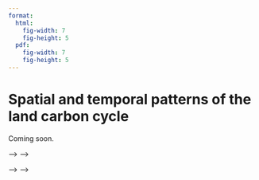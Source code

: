 ```yaml
---
format: 
  html:
    fig-width: 7
    fig-height: 5
  pdf:
    fig-width: 7
    fig-height: 5
---
```



# Spatial and temporal patterns of the land carbon cycle {#sec-global-patterns}
 
Coming soon.

<!-- ## Solar radiation -->

<!-- PPFD is a fraction of the solar radiation at the top of the atmosphere ($I_\mathrm{TOA}$). This fraction depends on the planetary albedo for visible light ($\alpha_v$, unitless), an atmospheric attenuation factor ($\tau$, unitless) that accounts for the elevation ($z$)-dependent path length of a light ray travelling through the atmosphere and a factor that accounts for cloud cover $f_c$. A further reduction by about 50% arises because photosynthesis uses only a range of the spectrum of wavelengths of solar radiation, corresponding to the visible light spectrum. The factor $f_{p}$ accounts for this and for the conversion of $I_\mathrm{TOA}$, expressed as an energy flux in W m^-2^, to a flux of photons in mol s^-1^ m^-2^. -->
<!-- $$ -->
<!-- \mathrm{PPFD} = (1-\alpha_{v})\; \tau(z, f_c) \; f_{p}  \; I_\mathrm{TOA} -->
<!-- $$ {#eq-ppfd} -->

<!-- Solar radiation across the full short-wave spectrum emitted by the sun and incident at the land surface (top-of-canopy, $I_\mathrm{0}$) is similarly related to $I_\mathrm{TOA}$. A different albedo applies for total short-wave radiation vs. the radiation in the photosynthetically active (and visible) spectrum. $I_\mathrm{0}$ is commonly expressed in energy units (W m^-2^). -->
<!-- $$ -->
<!-- I_\mathrm{0} = (1-\alpha_\mathrm{sw})\; \tau(z, f_c) \; I_\mathrm{TOA} -->
<!-- $$ {#eq-sin} -->

<!-- ```{r echo=FALSE} -->
<!-- #| label: fig-solar_radiation -->
<!-- #| fig-cap: "Map of solar radiation incident at the Earth surface, averaged over 1981-2010, based on @chelsa_bioclim. Figure from [https://en.wikipedia.org/wiki/Solar_irradiance#/media/File:RSDS_wiki.png](https://en.wikipedia.org/wiki/Solar_irradiance#/media/File:RSDS_wiki.png)." -->
<!-- #| out-width: 80% -->
<!-- knitr::include_graphics("images/solar_radiation_chelsa.png") -->
<!-- ``` -->


<!-- ### Solar geometry -->

<!-- Let's first step outside the atmosphere and focus on the solar geometry to understand $I_\mathrm{TOA}$. Solar geometry describes the cyclical movement of the Earth around the sun and how the resulting cyclically varying amount of solar energy that reaches the Earth. The top-of-the atmosphere perspective is relevant to separate atmospheric effects from planetary effects. -->

<!-- $I_\mathrm{TOA}$ scales in proportion with the solar constant $I_S$ (1360.8 W m^-2^) and is inversely proportional to the square of the distance between the Earth and the sun ($r_E$).  -->
<!-- $$ -->
<!-- I_\mathrm{TOA} = I_S r_E^{-2} \cos \theta_z -->
<!-- $$ {#eq-s-toa} -->
<!-- $\theta_z$ is the solar zenith angle. The term $\cos \theta_z$ accounts for the dependence of the solar radiation on the angle at which the sun's rays reach the Earth surface (no terrain considered). It varies cyclically over the course of a day (with *hour-of-day*) and over the course of a year (with *day-of-year*). The zenith angle is zero when the sun is directly above the observer - in the zenith (@fig-solar_geometry). At this point, the intensity of the solar radiation is at its maximum. -->

<!-- Note that $r_E$ is not constant over the course of a year as the Earth rotates around the sun not following a perfect circle but an ellipse. -->

<!-- ```{r echo=FALSE} -->
<!-- #| label: fig-solar_geometry -->
<!-- #| fig-cap: "" -->
<!-- #| out-width: 80% -->
<!-- knitr::include_graphics("images/solar_geometry.png") -->
<!-- ``` -->

<!-- The dependence of the solar zenith angle on the hour-of-day, day-of-year, and the latitude is described by -->
<!-- $$ -->
<!-- \cos \theta_z = \sin \varphi \sin \delta +\cos \varphi \cos \delta \cos h -->
<!-- $$ {#eq-solar-zenith-angle} -->

<!-- - $\varphi$ is the local latitude in radians (0 at the equator, $\pi/2$ at the poles) -->
<!-- - $\delta$ is the solar declination angle. It accounts for the tilt of the Earth relative to the plane in which it moves around the sun. It varies with the day-of-year ($23.5^\circ \pi/180$ on the northern-hemispheric summer solstice, June 21, and $-23.5^\circ \pi/180$ on the northern-hemispheric winter solstice, December 21) -->
<!-- - $h$ is the solar hour angle. It varies with the hour-of-day (0 at solar noon, $\pi$ at "solar midnight", $\pi/12$ at 1 hour after solar noon).  -->

<!-- A derivation of @eq-solar-zenith-angle is given on [Wikipedia](https://en.wikipedia.org/wiki/Solar_zenith_angle). -->

<!-- ### Sloped surfaces -->

<!-- Coming soon. -->

<!-- ### Variations in solar radiation -->

<!-- Variations in the solar zenith angle, as expressed through @eq-solar-zenith-angle, are shown for different latitudes and a mid-summer diurnal cycle in @fig-zenith. -->

<!-- ```{r warning=FALSE, message=FALSE} -->
<!-- #| code-fold: true -->
<!-- #| label: fig-zenith -->
<!-- #| fig-cap: "Cosine of the solar zenith angle at the solar noon and at the northern hemispheric summer solstice for different latitudes. The solar noon (here at 12.00) is indicated by the dotted line." -->
<!-- #| out-width: 80% -->

<!-- library(ggplot2) -->
<!-- library(cowplot) -->
<!-- library(dplyr) -->
<!-- library(tidyr) -->

<!-- calc_cos_zenith_angle <- function( -->
<!--     lat, # latitude in degrees -->
<!--     doy, # day of year (1-365) -->
<!--     hod  # hour of day (0-24, 12 is solar noon) -->
<!-- ){ -->
<!--   doy_summer_solstice <- 173 # day-of-year of summer solstice (21 Jun) -->
<!--   decl <- 23.5 * cos((doy - doy_summer_solstice) / 365 * 2 * pi) * pi/180 -->
<!--   phi <- lat * pi / 180 # latitude in radians -->
<!--   hour_angle <- (hod - 12) / 24 * 2 * pi -->
<!--   cos_zenith_angle <- sin(phi) * sin(decl) + cos(phi) * cos(decl) * cos(hour_angle) -->

<!--   # limit to zero - sun disappears behind the horizon -->
<!--   cos_zenith_angle <- ifelse(cos_zenith_angle < 0, 0, cos_zenith_angle) -->
<!--   return(cos_zenith_angle) -->
<!-- } -->

<!-- # Solar azimuth ------- -->
<!-- # at NH summer solstice (doy = 173) -->
<!-- ggplot() + -->
<!--   # at equator -->
<!--   geom_function( -->
<!--     aes(color = "Equator"), -->
<!--     fun = calc_cos_zenith_angle,  -->
<!--     args = list( -->
<!--       lat = 0, -->
<!--       doy = 173 -->
<!--     )) + -->
<!--   # at tropic (lat = 23.5) -->
<!--   geom_function( -->
<!--     aes(color = "23.5° N"), -->
<!--     fun = calc_cos_zenith_angle,  -->
<!--     args = list( -->
<!--       lat = 23.5, -->
<!--       doy = 173 -->
<!--     )) + -->
<!--   # at polar (lat = 66.5) -->
<!--   geom_function( -->
<!--     aes(color = "66.5° N"), -->
<!--     fun = calc_cos_zenith_angle,  -->
<!--     args = list( -->
<!--       lat = 66.5, -->
<!--       doy = 173 -->
<!--     )) + -->
<!--   # at north pole -->
<!--   geom_function( -->
<!--     aes(color = "North pole"), -->
<!--     fun = calc_cos_zenith_angle,  -->
<!--     args = list( -->
<!--       lat = 90, -->
<!--       doy = 173 -->
<!--     )) + -->
<!--   xlim(0, 24) + -->
<!--   geom_vline(xintercept = 12, linetype = "dotted") + -->
<!--   scale_color_viridis_d( -->
<!--     breaks = c("Equator", "23.5° N", "66.5° N", "North pole"), -->
<!--     name = "" -->
<!--   ) + -->
<!--   labs(title = "Cosine of solar zenith angle", -->
<!--        subtitle = "Summer solstice (21 June)", -->
<!--        x = "Hour of day", -->
<!--        y = "") + -->
<!--   theme_classic() -->
<!-- ``` -->

<!-- The areas under the curves in @fig-zenith are proportional to the daily total solar radiation. Calculating daily totals involves a few integrals. The derivation is not shown here, but is explained in @davis17gmd. Daily totals and their variation over the seasons are shown below in @fig-daily_stoa and @fig-stoa_hovmoeller. -->

<!-- ```{r warning=FALSE, message=FALSE} -->
<!-- #| code-fold: true -->
<!-- #| label: fig-daily_stoa -->
<!-- #| fig-cap: "Daily total top-of-atmosphere solar radiation in J m^-2^. The summer solstice (21 June) is indicated by the dotted line. Note that the curves are not perfectly symmetrical with respect to the summer solstice line. This is because the Earth moves around the sun on an ellipse and hence the distance between the Earth and the sun varies over the year. The distance is at its minimum near the southern-hemispheric summer solstice. Therefore, the mid-summer maximum solar radiation at the southern tropic (23.5° S) is slightly higher than the mid-summer maximum solar radiation at the northern tropic (23.5° N)." -->
<!-- #| out-width: 80% -->

<!-- # use function calc_daily_solar() from Davis et al., 2017 GMD -->
<!-- source(here::here("R/solar.R")) -->

<!-- # Daily total and daytime-average S_TOA --------------------- -->
<!-- # for 4 different latitudes -->
<!-- df <- tibble(doy = seq(365)) |>  -->
<!--   rowwise() |>  -->
<!--   mutate(s_toa = calc_daily_solar(0, doy)$ra_j.m2, -->
<!--          dayl = calc_daily_solar(0, doy)$hs_deg * 24.0 * 60 * 60 / 180, -->
<!--          lat = 0 -->
<!--          ) |>  -->
<!--   bind_rows( -->
<!--     tibble(doy = seq(365)) |>  -->
<!--       rowwise() |>  -->
<!--       mutate(s_toa = calc_daily_solar(23.5, doy)$ra_j.m2, -->
<!--              dayl = calc_daily_solar(23.5, doy)$hs_deg * 24.0 * 60 * 60 / 180, -->
<!--              lat = 23.5 -->
<!--              ) -->
<!--   ) |>  -->
<!--   bind_rows( -->
<!--     tibble(doy = seq(365)) |>  -->
<!--       rowwise() |>  -->
<!--       mutate(s_toa = calc_daily_solar(66.5, doy)$ra_j.m2, -->
<!--              dayl = calc_daily_solar(66.5, doy)$hs_deg * 24.0 * 60 * 60 / 180, -->
<!--              lat = 66.5 -->
<!--              ) -->
<!--   ) |>  -->
<!--   bind_rows( -->
<!--     tibble(doy = seq(365)) |>  -->
<!--       rowwise() |>  -->
<!--       mutate(s_toa = calc_daily_solar(90, doy)$ra_j.m2, -->
<!--              dayl = calc_daily_solar(90, doy)$hs_deg * 24.0 * 60 * 60 / 180, -->
<!--              lat = 90 -->
<!--              ) -->
<!--   ) |>  -->
<!--   mutate(s_toa_daily_avg = s_toa / dayl) -->

<!-- df |>  -->
<!--   rename(`Daily total` = s_toa, `Daytime mean` = s_toa_daily_avg) |>  -->
<!--   pivot_longer(c("Daily total", "Daytime mean"), values_to = "s_", names_to = "var") |>  -->
<!--   ggplot(aes(doy, s_, color = as.factor(lat))) + -->
<!--   geom_line() + -->
<!--   geom_vline(xintercept = 173, linetype = "dotted") + -->
<!--   scale_color_viridis_d( -->
<!--     labels = c("Equator", "23.5° N", "66.5° N", "North pole"), -->
<!--     name = "" -->
<!--   ) + -->
<!--   labs(title = "Top-of-atmosphere solar radiation", -->
<!--        x = "Day of year", -->
<!--        y = expression(paste("Radiative energy flux (J m"^-2, ")"))) + -->
<!--   theme_classic() + -->
<!--   facet_wrap(vars(var),  -->
<!--              scales = "free") + -->
<!--   theme( -->
<!--     strip.background = element_rect(fill = "grey", color = NA), -->
<!--     strip.text = element_text(color = "black", size = 10, hjust = 0) -->
<!--   ) -->
<!-- ``` -->

<!-- ```{r} -->
<!-- #| code-fold: true -->
<!-- #| label: fig-stoa_hovmoeller -->
<!-- #| fig-cap: "Daily total top-of-atmosphere solar radiation in J m^-2^ by latitude and day-of-year." -->
<!-- #| out-width: 80% -->

<!-- # all combinations of day-of-year and latitude -->
<!-- df <- expand.grid( -->
<!--   doy = seq(1, 365, by = 2),  -->
<!--   lat = seq(-90, 90, by = 2) -->
<!--   ) |>  -->
<!--   rowwise() |>  -->
<!--   mutate(s_toa = calc_daily_solar(lat, doy)$ra_j.m2) -->

<!-- df |> -->
<!--   ggplot(aes(x = doy, -->
<!--              y = lat, -->
<!--              fill = s_toa)) + -->

<!--   geom_raster() + -->
<!--   scale_fill_viridis_c(option = "magma") + -->
<!--   coord_fixed(ratio = 1.2) + -->
<!--   labs(title = "Top-of-atmosphere solar radiation", -->
<!--        subtitle = "Daily total, year 2000", -->
<!--        x = "Day of year", -->
<!--        y = "Latitude (°N)", -->
<!--        fill = expression(paste("J m"^-2))) + -->
<!--   scale_x_continuous(expand = c(0,0)) + -->
<!--   scale_y_continuous(expand = c(0,0)) -->
<!-- ``` -->

<!-- The diurnal (over the course of a day) and seasonal patterns in top-of-atmosphere solar radiation, following from solar geometry and expressed through @eq-solar-zenith-angle, have direct consequences for CO~2~ uptake patterns, as expressed through @eq-luemodel, @eq-ppfd, and @eq-s-toa and described further in @sec-global-patterns.  -->

<!-- Some features are particularly noteworthy about the patterns in $I_\mathrm{TOA}$: -->

<!-- - The diurnal variation of the instantaneous flux is largest in the tropics. -->
<!-- - The seasonal variation of the daily total flux is largest at the north pole. -->
<!-- - At the summer solstice, the daily total solar radiation is largest at the north pole, ... -->
<!-- - ... but the daily maximum instantaneous and the daytime mean radiation flux are lower at the north pole than at the equator at the summer solstice. -->

<!-- The biology of plants is attuned to the solar radiation patterns across different latitudes. The photosynthetic apparatus is constructed to make best use of the light, even during the hours of peak light intensity at mid-day. The phenological phases of plant growth reflect the light distribution over the seasons - evergreen plants dominate in the moist tropics to make use of the light year-round, while deciduous leaf strategies and annual life history strategies dominate in the northern latitudes where the seasonal fluctuation of light is large. -->

<!-- <!-- XXX to add: --> -->
<!-- <!-- - Solar geometry for a sloped surface --> -->

<!-- ### Long-term variations in solar radiation -->

<!-- *Solar irradiance*   -->

<!-- The solar constant $I_S$ isn't actually constant but varies on the order of 0.1% of the course of a *solar cycle*. One cycle is approximately 11 years. The cyclic behavior is related to the periodic flip of the sun's magnetic field and the number of sunspots. The radiation emitted from the sun and the number of sunspots are at their minimum after a magnetic flip. There is also a small long-term trend in the solar radiation, having increased by <0.1% since the Maunder Minimum (1645–1715). Solar irradiance is measured at high altitude to minimize the influence of the atmosphere ($\tau$ in Eq. @eq-ppfd) and get information about how $I_S$ varies. Reconstructions of solar irradiance changes for the pre-instrumental period are based on the relationship between $I_S$ and the (easily observable) sunspot number. Variations in $I_S$ are small and do not have a dominant effect on climate and the carbon cycle that would override other forcings, especially for the industrial period [@IPCC_2021_WGI_SPM]. -->

<!-- *Volcanic activity* -->

<!-- Volcanic eruptions can influence the solar radiation at the Earth surface. Events that reduce solar radiation by more than 1 W m^-2^ occur approximately every 35-40 years [@IPCC_2021_WGI_Ch_2] and affect climate and the carbon cycle for up to a few years after very large eruptions. The increased aerosol load in the atmosphere reduces the total radiative energy flux (reducing $\tau$ in Eq. @eq-ppfd). However, through the strong positive effect of the aerosol load on the share of diffuse versus direct radiation, volcanic aerosols can affect the terrestrial carbon cycle, (somehow surprisingly) leading to a greater land C sink following years of large volcanic eruptions (@sec-light-absorption). -->

<!-- *Orbital parameters* -->

<!-- The largest changes in $I_\mathrm{TOA}$ arise over millennial time scales and are related to variations in Earth's orbit around the sun. These *Milankovic cycles* are the trigger for the large climate swings between ice ages and warm periods over the course of ~100,000 years. Variations in the orbital parameters affect the latitudinal and seasonal distribution of $I_\mathrm{TOA}$. Orbital parameters that vary periodically are: -->

<!-- - The *eccentricity* of the Earth's elliptical orbit which affects the distance between the Earth and the sun, affecting $I_\mathrm{TOA}$ via $r_E$ in @eq-s-toa. It varies with a period of approximately 100,000 years. -->
<!-- - The *obliquity* - the tilt of the axis of the Earth's own rotation relative to the plane in which the Earth rotates around the sun. A greater obliquity amplifies seasonal variations in $I_\mathrm{TOA}$. The obliquity is currently at 23.44°. At its minimum, it's at 21.1°. Obliquity varies over 41,000 years. -->
<!-- - The *precession* is the rotation of the Earth's own rotation axis itself. The effect of precession, in combination with the fact that the Earth's orbit is elliptical, is that the variation of the sun-Earth distance shifts over the seasons. It varies with a period of about 25,700 years. -->

<!-- The point of minimal distance coinciding with the summer solstice leads to the largest mid-summer radiation maximum. As a result, the incident solar radiation over the northern-hemispheric summer at 65°N varied by about 83 W m^-2^ during the past million years. These changes are much larger than the ones driven by solar irradiance and volcanic activity.  -->

<!-- About 6000 years ago, during the *Mid-Holocene Warm Period*, a summer maximum insolation for the northern hemisphere was reached (@fig-stoa_hovmoeller_holo). During this period, temperatures and solar irradiance during the growing season were elevated relative to the pre-industrial period and precipitation patterns shifted. This had profound effects on vegetation and the carbon cycle. Testimony to this change are reconstructions that document a "Green Sahara" and a northward shift temperate and boreal forest biomes [@macdonald00qr; @prentice00biome] during this period. -->

<!-- ```{r} -->
<!-- #| code-fold: true -->
<!-- #| label: fig-stoa_hovmoeller_holo -->
<!-- #| fig-cap: "Mid-Holocene solar radiation anomaly, calculated as the difference in the daily total top-of-atmosphere solar radiation at 6 kyr BP minus present-day (year 2000)." -->
<!-- #| out-width: 80% -->

<!-- # test: -->
<!-- # tmp <- purrr::map(seq(from = -300000, to = 2000, by = 500), -->
<!-- #                   ~calc_daily_solar(65, 173, year = .)) |>  -->
<!-- #   purrr::map_dbl("ra_j.m2") -->

<!-- # all combinations of day-of-year and latitude -->
<!-- df_holo <- expand.grid( -->
<!--   doy = seq(1, 365, by = 2),  -->
<!--   lat = seq(-90, 90, by = 2) -->
<!--   ) |>  -->
<!--   rowwise() |>  -->
<!--   mutate(s_toa_holo = calc_daily_solar(lat, doy, year = -4000)$ra_j.m2) |>  -->
<!--   left_join( -->
<!--     df, -->
<!--     by = c("doy", "lat") -->
<!--   ) |>  -->
<!--   mutate(diff = (s_toa_holo - s_toa)) -->

<!-- df_holo |> -->
<!--   ggplot(aes(x = doy, -->
<!--              y = lat, -->
<!--              fill = diff)) + -->
<!--   geom_raster() + -->
<!--   khroma::scale_fill_roma(reverse = TRUE) + -->
<!--   geom_vline(xintercept = 173, linetype = "dotted") + -->
<!--   coord_fixed(ratio = 1.2) + -->
<!--   labs(title = "Mid-Holocene top-of-atmosphere solar radiation anomaly", -->
<!--        subtitle = expression(paste("Daily total, ", italic(I)[TOA], "(6 kyr BP) - ", italic(I)[TOA], "(present)" )), -->
<!--        x = "Day of year", -->
<!--        y = "Latitude (°N)", -->
<!--        fill = expression(paste("J m"^-2))) + -->
<!--   scale_x_continuous(expand = c(0,0)) + -->
<!--   scale_y_continuous(expand = c(0,0)) -->
<!-- ``` -->


<!-- <!-- XXX exercise for LES II: --> -->
<!-- <!-- - Simulate land C balance changes in response to a harmonic oscillation of the solar constant --> -->



<!-- ## Global patterns in GPP -->

<!-- - Controls on terrestrial and ecosystem primary production -->
<!-- Wang et al., 2014 doi:10.5194/bg-11-5987-2014 -->

<!-- ## Seasonal cycle -->

<!-- - Seasonality -->
<!-- Bonan 18.3 -->
<!--     - NDVI over the seasons -->
<!--     - phenology -->
<!--     - cold-hardening -->

<!-- - Show mean seasonality of biome-representative flux sites of: -->
<!--     - Rn -->
<!--     - ET -->
<!--     - LAI -->
<!--     - GPP -->
<!--     - NEE -->

<!-- - Demonstrate how the LUE model (assuming const. LUE) explains a large part of variations in GPP, and the VSEM a large part of NEE -->

<!-- ## Diurnal cycle -->

<!-- - Demonstrate how (where) the constant LUE fails to explain the diurnal cycle -->

<!-- ## Breathing of the Earth -->

<!-- ## Global patterns in soil and vegetation C -->

<!-- NPP and soil C by biome -> illustrating turnover time  -->

<!-- - Global (latitudinal) distribution of vegetation and soil carbon stocks -->
<!-- - Model for GPP-driven C stocks, considering temperature-dependence of heterotrophic respiration (Q10); respiration inhibition under anaerobic conditions (peatlands) -->

<!-- ## Peatlands -->

<!-- ## Permafrost -->

<!-- Map of continental and subsea permafrost in northern hemisphere -->
<!-- source: Overduin et al. 2019 -->

<!-- Biomass in different biomes: https://doi.org/10.1073/pnas.0901970106 -->